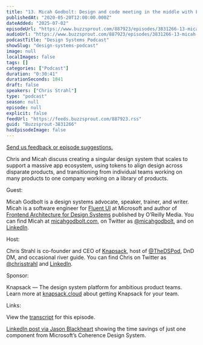 ```yaml
---
title: "13. Micah Godbolt: Design and code meeting in the middle with Fluent UI at Microsoft"
publishedAt: "2020-05-20T12:00:00.000Z"
dateAdded: "2025-07-02"
episodeUrl: "https://www.buzzsprout.com/887923/episodes/3831266-13-micah-godbolt-design-and-code-meeting-in-the-middle-with-fluent-ui-at-microsoft.mp3"
audioUrl: "https://www.buzzsprout.com/887923/episodes/3831266-13-micah-godbolt-design-and-code-meeting-in-the-middle-with-fluent-ui-at-microsoft.mp3"
podcastTitle: "Design Systems Podcast"
showSlug: "design-systems-podcast"
image: null
localImages: false
tags: []
categories: ["Podcast"]
duration: "0:30:41"
durationSeconds: 1841
draft: false
speakers: ["Chris Strahl"]
type: "podcast"
season: null
episode: null
explicit: false
feedUrl: "https://feeds.buzzsprout.com/887923.rss"
guid: "Buzzsprout-3831266"
hasEpisodeImage: false
---
```

[Send us feedback or episode suggestions.](https://www.buzzsprout.com/twilio/text_messages/887923/open_sms)

Chris and Micah discuss creating a singular design system that scales to support a massive app ecosystem, using tokens to align design across disparate products, and transitioning from individual teams working on many products to one company working on a library of products.  
  
Guest:  
  
Micah Godbolt is a design systems advocate, speaker, trainer, and writer. Micah is a software engineer for [Fluent UI](https://developer.microsoft.com/en-us/fluentui#/) at Microsoft and author of [Frontend Architecture for Design Systems](http://shop.oreilly.com/product/0636920040156.do) published by O’Reilly Media. You can find Micah at [micahgodbolt.com](https://www.micahgodbolt.com/), on Twitter as [@micahgodbolt](https://twitter.com/micahgodbolt), and on [LinkedIn](https://www.linkedin.com/in/micahgodbolt/).  
  
Host:  
  
Chris Strahl is co-founder and CEO of [Knapsack](https://www.knapsack.cloud/), host of [@TheDSPod](https://twitter.com/thedspod), DnD DM, and occasional river guide. You can find Chris on Twitter as [@chrisstrahl](https://twitter.com/chrisstrahl) and [LinkedIn](https://www.linkedin.com/in/chrisstrahl/).  
  
Sponsor:  
  
Knapsack — The design system platform for ambitious product teams. Learn more at [knapsack.cloud](https://www.knapsack.cloud/) about getting Knapsack for your team.  
  
Links:  
  
View the [transcript](https://drive.google.com/file/d/1AAyA3LnsRYdT1zScYDjuwyesukjY8IDX/view?usp=sharing) for this episode.  
  
[LinkedIn post via Jason Blackheart](https://www.linkedin.com/posts/mrblackheart_productdesign-userexperience-designsystem-activity-6641420294500286465--EAi) showing the time savings of just one component from Microsoft’s Coherence Design System.
